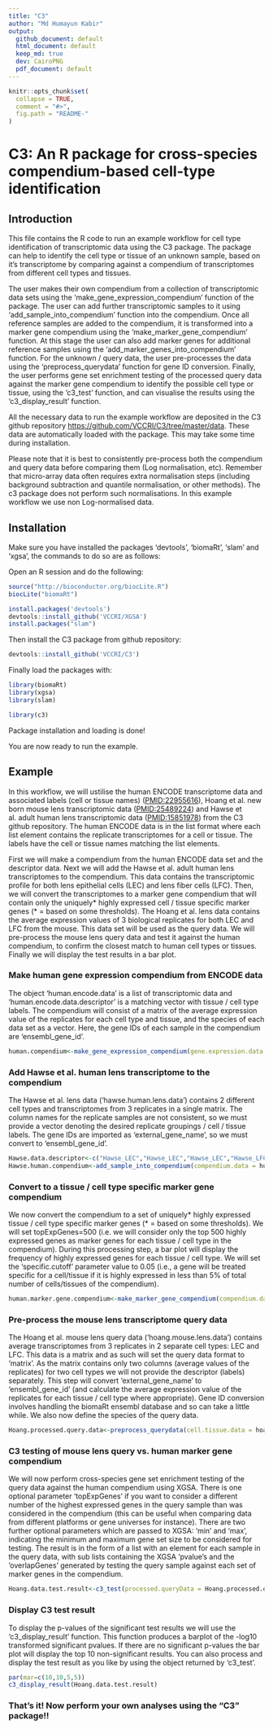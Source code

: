 ```yaml
---
title: "C3"
author: "Md Humayun Kabir"
output:
  github_document: default
  html_document: default
  keep_md: true
  dev: CairoPNG
  pdf_document: default
---
```


<!-- README.md is generated from README.Rmd -->


```r
knitr::opts_chunk$set(
  collapse = TRUE,
  comment = "#>",
  fig.path = "README-"
)
```

# C3: An R package for cross-species compendium-based cell-type identification
  
  
## Introduction
This file contains the R code to run an example workflow for cell type identification of transcriptomic data using the C3 package. The package can help to identify the cell type or tissue of an unknown sample, based on it's transcriptome by comparing against a compendium of transcriptomes from different cell types and tissues.
  
The user makes their own compendium from a collection of transcriptomic data sets using the 'make_gene_expression_compendium' function of the package. The user can add further transcriptomic samples to it using 'add_sample_into_compendium' function into the compendium. Once all reference samples are added to the compendium,  it is transformed into a marker gene compendium using the 'make_marker_gene_compendium' function. At this stage the user can also add marker genes for additional reference samples using the 'add_marker_genes_into_compendium' function. For the unknown / query data, the user pre-processes the data using the 'preprocess_querydata' function for gene ID conversion. Finally, the user performs gene set enrichment testing of the processed query data against the marker gene compendium to identify the possible cell type or tissue, using the  'c3_test' function, and can visualise the results using the  'c3_display_result' function.   
  
All the necessary data to run the example workflow are deposited in the C3 github repository <https://github.com/VCCRI/C3/tree/master/data>. These data are automatically loaded with the package. This may take some time during installation.
  
Please note that it is best to consistently pre-process both the compendium and query data before comparing them (Log normalisation, etc). Remember that micro-array data often requires extra normalisation steps (including background subtraction and quantile normalisation, or other methods). The c3 package does not perform such normalisations. In this example workflow we use non Log-normalised data.

  
  
## Installation
Make sure you have installed the packages 'devtools', 'biomaRt', 'slam' and 'xgsa', the commands to do so are as follows:

Open an R session and do the following:

```r
source("http://bioconductor.org/biocLite.R")
biocLite("biomaRt")

install.packages('devtools')
devtools::install_github('VCCRI/XGSA')
install.packages("slam")
```

Then install the C3 package from github repository:
```r
devtools::install_github('VCCRI/C3')
```

Finally load the packages with:
```r
library(biomaRt)
library(xgsa)
library(slam)

library(c3)
```
  
Package installation and loading is done!  
  
  
You are now ready to run the example.   

  
## Example
In this workflow, we will ustilise the human ENCODE transcriptome data and associated labels (cell or tissue names) ([PMID:22955616](https://www.ncbi.nlm.nih.gov/pubmed/22955616)), Hoang et al. new born mouse lens transcriptomic data ([PMID:25489224](https://www.ncbi.nlm.nih.gov/pubmed/25489224)) and Hawse et al. adult human lens transcriptomic data ([PMID:15851978](https://www.ncbi.nlm.nih.gov/pubmed/15851978)) from the C3 github repository. The human ENCODE data is in the list format where each list element contains the replicate transcriptomes for a cell or tissue. The labels have the cell or tissue names matching the list elements. 

First we will make a compendium from the human ENCODE data set and the descriptor data. Next we will add the Hawse et al. adult human lens transcriptomes to the compendium. This data contains the transcriptomic profile for both lens epithelial cells (LEC) and lens fiber cells (LFC). Then, we will convert the transcriptomes to a marker gene compendium that will contain only the uniquely* highly expressed cell / tissue specific marker genes (* = based on some thresholds). The Hoang et al. lens data contains the average expression values of 3 biological replicates for both LEC and LFC from the mouse. This data set will be used as the query data. We will pre-process the mouse lens query data and test it against the human compendium, to confirm the closest match to human cell types or tissues. Finally we will display the test results in a bar plot.   
  

### Make human gene expression compendium from ENCODE data
The object 'human.encode.data' is a list of transcriptomic data and 'human.encode.data.descriptor' is a matching vector with tissue / cell type labels. The compendium will consist of a matrix of the average expression value of the replicates for each cell type and tissue, and the species of each data set as a vector. Here, the gene IDs of each sample in the compendium are 'ensembl_gene_id'. 
```r
human.compendium<-make_gene_expression_compendium(gene.expression.data = human.encode.data, species = "hsapiens", experiment.descriptor = human.encode.data.descriptor, expression.data.format = "list")
```
  
  
### Add Hawse et al. human lens transcriptome to the compendium
The Hawse et al. lens data ('hawse.human.lens.data') contains 2 different cell types and transcriptomes from 3 replicates in a single matrix. The column names for the replicate samples are not consistent, so we must provide a vector denoting the desired replicate groupings / cell / tissue labels. The gene IDs are imported as 'external_gene_name', so we must convert to 'ensembl_gene_id'.
```r
Hawse.data.descriptor<-c("Hawse_LEC","Hawse_LEC","Hawse_LEC","Hawse_LFC","Hawse_LFC","Hawse_LFC")
Hawse.human.compendium<-add_sample_into_compendium(compendium.data = human.compendium, sample.data = hawse.human.lens.data, species = "hsapiens", data.format = "matrix", geneID = "external_gene_name", experiment.descriptor = Hawse.data.descriptor)
```
  
  
### Convert to a tissue / cell type specific marker gene compendium
We now convert the compendium to a set of uniquely* highly expressed tissue / cell type specific marker genes (* = based on some thresholds). We will set topExpGenes=500 (i.e. we will consider only the top 500 highly expressed genes as marker genes for each tissue / cell type in the compendium). During this processing step, a bar plot will display the frequency of highly expressed genes for each tissue / cell type. We will set the 'specific.cutoff' parameter value to 0.05 (i.e., a gene will be treated specific for a cell/tissue if it is highly expressed in less than 5% of total number of cells/tissues of the compendium).
```r
human.marker.gene.compendium<-make_marker_gene_compendium(compendium.data = Hawse.human.compendium, specific.cutoff = 0.05, top.expressed.genes = 500)
```
  
  
### Pre-process the mouse lens transcriptome query data
The Hoang et al. mouse lens query data ('hoang.mouse.lens.data') contains average transcriptomes from 3 replicates in 2 separate cell types: LEC and LFC. This data is a matrix and as such will set the query data format to 'matrix'. As the matrix contains only two columns (average values of the replicates) for two cell types we will not provide the descriptor (labels) separately. This step will convert  'external_gene_name' to 'ensembl_gene_id' (and calculate the average expression value of the replicates for each tissue / cell type where appropriate). Gene ID conversion involves handling the biomaRt ensembl database and so can take a little while. We also now define the species of the query data.
```r
Hoang.processed.query.data<-preprocess_querydata(cell.tissue.data = hoang.mouse.lens.data, species = "mmusculus", data.format = "matrix", geneID = "external_gene_name")
```
  
  
### C3 testing of mouse lens query vs. human marker gene compendium
We will now perform cross-species gene set enrichment testing of the query data against the human compendium using XGSA. There is one optional parameter 'topExpGenes' if you want to consider a different number of the highest expressed genes in the query sample than was considered in the compendium (this can be useful when comparing data from different platforms or gene universes for instance). There are two further optional parameters which are passed to XGSA: 'min' and 'max', indicating the minimum and maximum gene set size to be considered for testing. The result is in the form of a list with an element for each sample in the query data, with sub lists containing the XGSA 'pvalue's and the 'overlapGenes' generated by testing the query sample against each set of marker genes in the compendium. 
```r
Hoang.data.test.result<-c3_test(processed.queryData = Hoang.processed.query.data, marker.gene.compendium = human.marker.gene.compendium)
```
  
  
### Display C3 test result
To display the p-values of the significant test results we will use the 'c3_display_result' function. This function produces a barplot of the -log10 transformed significant pvalues. If there are no significant p-values the bar plot will display the top 10 non-significant results. You can also process and display the test result as you like by using the object returned by 'c3_test'.
```r
par(mar=c(10,10,5,5))
c3_display_result(Hoang.data.test.result)
```
  
  
### That's it! Now perform your own analyses using the "C3" package!!  
  
  
  
  
  


